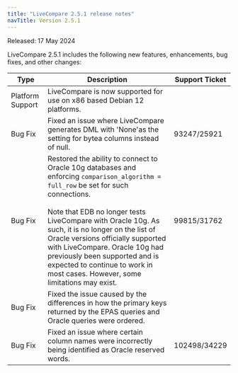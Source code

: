 ```yaml
---
title: "LiveCompare 2.5.1 release notes"
navTitle: Version 2.5.1
---
```


Released: 17 May 2024

LiveCompare 2.5.1 includes the following new features, enhancements, bug fixes, and other changes:

| Type | Description | Support Ticket |
|------|-------------|------|
| Platform Support     |  LiveCompare is now supported for use on x86 based Debian 12 platforms.           |
| Bug Fix     |   Fixed an issue where LiveCompare generates DML with 'None'as the setting for bytea columns instead of null. | 93247/25921          |
| Bug Fix | Restored the ability to connect to Oracle 10g databases and enforcing `comparison_algorithm = full_row` be set for such connections.<br/><br/> Note that EDB no longer tests LiveCompare with Oracle 10g. As such, it is no longer on the list of Oracle versions officially supported with LiveCompare. Oracle 10g had previously been supported and is expected to continue to work in most cases. However, some limitations may exist. |  99815/31762  |
| Bug Fix | Fixed the issue caused by the differences in how the primary keys returned by the EPAS queries and Oracle queries were ordered. | |
| Bug Fix |  Fixed an issue where certain column names were incorrectly being identified as Oracle reserved words. | 102498/34229 |


